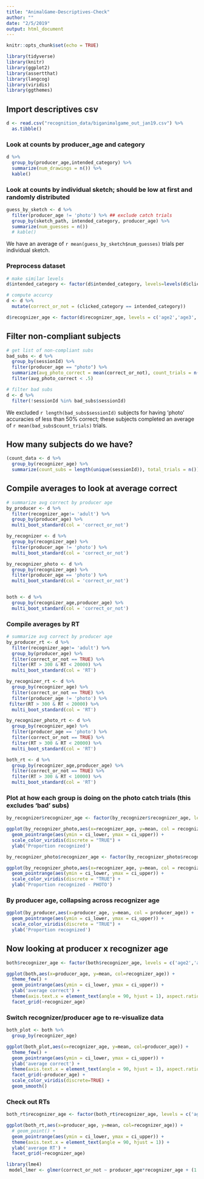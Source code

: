 ```yaml
---
title: "AnimalGame-Descriptives-Check"
author: ""
date: "2/5/2019"
output: html_document
---
```


```r
knitr::opts_chunk$set(echo = TRUE)

library(tidyverse)
library(knitr)
library(ggplot2)
library(assertthat)
library(langcog)
library(viridis)
library(ggthemes)
```

## Import descriptives csv
```r
d <- read.csv("recognition_data/biganimalgame_out_jan19.csv") %>%
  as.tibble() 
```

### Look at counts by producer_age and category
```r

d %>%
  group_by(producer_age,intended_category) %>%
  summarize(num_drawings = n()) %>%
  kable()

```

### Look at counts by individual sketch; should be low at first and randomly distributed
```r
guess_by_sketch <- d %>%
  filter(producer_age != 'photo') %>% ## exclude catch trials
  group_by(sketch_path, intended_category, producer_age) %>%
  summarize(num_guesses = n()) 
  # kable()
```

We have an average of `r mean(guess_by_sketch$num_guesses)` trials per individual sketch.

### Preprocess dataset
```r
# make similar levels
d$intended_category <- factor(d$intended_category, levels=levels(d$clicked_category))

# compute accurcy
d <- d %>%
  mutate(correct_or_not = (clicked_category == intended_category))  

d$recognizer_age <- factor(d$recognizer_age, levels = c('age2','age3','age4','age5','age6','age7','age8','age9','age10','adult'))
```

## Filter non-compliant subjects
```r
# get list of non-compliant subs
bad_subs <- d %>%
  group_by(sessionId) %>%
  filter(producer_age == "photo") %>%
  summarize(avg_photo_correct = mean(correct_or_not), count_trials = n()) %>%
  filter(avg_photo_correct < .5) 

# filter bad subs
d <- d %>%
  filter(!sessionId %in% bad_subs$sessionId) 

```

We excluded `r length(bad_subs$sessionId)` subjects for having 'photo' accuracies of less than 50% correct; these subjects completed an average of `r mean(bad_subs$count_trials)` trials.

## How many subjects do we have?
```r
(count_data <- d %>%
  group_by(recognizer_age) %>%
  summarize(count_subs = length(unique(sessionId)), total_trials = n()))

```

## Compile averages to look at average correct
```r
# summarize avg correct by producer age  
by_producer <- d %>%
  filter(recognizer_age!= 'adult') %>%
  group_by(producer_age) %>%
  multi_boot_standard(col = 'correct_or_not')

by_recognizer <- d %>%
  group_by(recognizer_age) %>%
  filter(producer_age != 'photo') %>%
  multi_boot_standard(col = 'correct_or_not')

by_recognizer_photo <- d %>%
  group_by(recognizer_age) %>%
  filter(producer_age == 'photo') %>%
  multi_boot_standard(col = 'correct_or_not') 


both <- d %>%
  group_by(recognizer_age,producer_age) %>%
  multi_boot_standard(col = 'correct_or_not') 
```

### Compile averages by RT
```r
# summarize avg correct by producer age  
by_producer_rt <- d %>%
  filter(recognizer_age!= 'adult') %>%
  group_by(producer_age) %>%
  filter(correct_or_not == TRUE) %>%
  filter(RT > 300 & RT < 20000) %>%
  multi_boot_standard(col = 'RT')

by_recognizer_rt <- d %>%
  group_by(recognizer_age) %>%
  filter(correct_or_not == TRUE) %>%
  filter(producer_age != 'photo') %>%
 filter(RT > 300 & RT < 20000) %>%
  multi_boot_standard(col = 'RT')

by_recognizer_photo_rt <- d %>%
  group_by(recognizer_age) %>%
  filter(producer_age == 'photo') %>%
  filter(correct_or_not == TRUE) %>%
  filter(RT > 300 & RT < 20000) %>%
  multi_boot_standard(col = 'RT') 

both_rt <- d %>%
  group_by(recognizer_age,producer_age) %>%
  filter(correct_or_not == TRUE) %>%
  filter(RT > 300 & RT < 10000) %>%
  multi_boot_standard(col = 'RT') 

```

### Plot at how each group is doing on the photo catch trials (this excludes 'bad' subs)
```r
by_recognizer$recognizer_age <- factor(by_recognizer$recognizer_age, levels = c('age2','age3','age4','age5','age6','age7','age8','age9','age10','adult'))

ggplot(by_recognizer_photo,aes(x=recognizer_age, y=mean, col = recognizer_age)) +
  geom_pointrange(aes(ymin = ci_lower, ymax = ci_upper)) + 
  scale_color_viridis(discrete = "TRUE") + 
  ylab('Proportion recognized')
```

```r
by_recognizer_photo$recognizer_age <- factor(by_recognizer_photo$recognizer_age, levels = c('age2','age3','age4','age5','age6','age7','age8','age9','age10','adult'))

ggplot(by_recognizer_photo,aes(x=recognizer_age, y=mean, col = recognizer_age)) +
  geom_pointrange(aes(ymin = ci_lower, ymax = ci_upper)) + 
  scale_color_viridis(discrete = "TRUE") + 
  ylab('Proportion recognized - PHOTO')
```

### By producer age, collapsing across recognizer age
```r
ggplot(by_producer,aes(x=producer_age, y=mean, col = producer_age)) +
  geom_pointrange(aes(ymin = ci_lower, ymax = ci_upper)) + 
  scale_color_viridis(discrete = "TRUE") + 
  ylab('Proportion recognized')
```

## Now looking at producer x recognizer age
```r
both$recognizer_age <- factor(both$recognizer_age, levels = c('age2','age3','age4','age5','age6','age7','age8','age9','age10','adult'))

ggplot(both,aes(x=producer_age, y=mean, col=recognizer_age)) +
  theme_few() + 
  geom_pointrange(aes(ymin = ci_lower, ymax = ci_upper)) + 
  ylab('average correct') +
  theme(axis.text.x = element_text(angle = 90, hjust = 1), aspect.ratio = 1) +
  facet_grid(~recognizer_age) 
```

### Switch recognizer/producer age to re-visualize data
```r
both_plot <- both %>%
  group_by(recognizer_age)

ggplot(both_plot,aes(x=recognizer_age, y=mean, col=producer_age)) +
  theme_few() + 
  geom_pointrange(aes(ymin = ci_lower, ymax = ci_upper)) + 
  ylab('average correct') +
  theme(axis.text.x = element_text(angle = 90, hjust = 1), aspect.ratio = 1) +
  facet_grid(~producer_age) +
  scale_color_viridis(discrete=TRUE) +
  geom_smooth()

```

### Check out RTs
```r
both_rt$recognizer_age <- factor(both_rt$recognizer_age, levels = c('age2','age3','age4','age5','age6','age7','age8','age9','age10','adult'))

ggplot(both_rt,aes(x=producer_age, y=mean, col=recognizer_age)) +
  # geom_point() + 
  geom_pointrange(aes(ymin = ci_lower, ymax = ci_upper)) + 
  theme(axis.text.x = element_text(angle = 90, hjust = 1)) +
  ylab('average RT') + 
  facet_grid(~recognizer_age) 
```


```r
library(lme4)
 model_lmer <- glmer(correct_or_not ~ producer_age*recognizer_age + (1 | intended_category),  data = d, family="binomial", optimizer="bobqa")


```